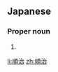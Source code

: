 ==Japanese==
{{ja-kanjitab|じゅん|じ}}

===Proper noun===
{{ja-pos|じゅんじ|proper}}

# {{given name|male|lang=ja|sort=しゅんじ'}}

[[li:順治]]
[[zh:順治]]